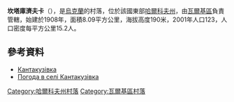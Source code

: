 {{coord|49|49|29|N|35|30|53|E|scale:100000_region:UA|display=title}}

'''坎塔庫濟夫卡'''（{{lang-uk|Кантакузівка}}），是[[烏克蘭|烏克蘭]]的村落，位於該國東部[[哈爾科夫州|哈爾科夫州]]，由[[瓦爾基區|瓦爾基區]]負責管轄，始建於1908年，面積8.09平方公里，海拔高度190米，2001年人口123，人口密度每平方公里15.2人。

==參考資料==
* [http://gska2.rada.gov.ua/pls/z7502/A005?rdat1=09.01.2009&rf7571=32605 Кантакузівка]{{dead link|date=2017年12月 |bot=InternetArchiveBot |fix-attempted=yes }}
* [http://weather.in.ua/ua/har'kovskaja/10064 Погода в селі Кантакузівка]{{Wayback|url=http://weather.in.ua/ua/har%27kovskaja/10064 |date=20160323025359 }}

{{DEFAULTSORT:Кантакузівка}}
[[Category:哈爾科夫州村落|Category:哈爾科夫州村落]]
[[Category:瓦爾基區村落|Category:瓦爾基區村落]]


{{Kharkiv-geo-stub}}